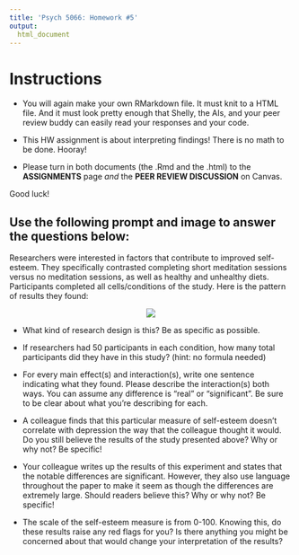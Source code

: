 ```yaml
---
title: 'Psych 5066: Homework #5'
output: 
  html_document
---
```


# Instructions

- You will again make your own RMarkdown file. It must knit to a HTML file. And it must look pretty enough that Shelly, the AIs, and your peer review buddy can easily read your responses and your code.

- This HW assignment is about interpreting findings! There is no math to be done. Hooray!

- Please turn in both documents (the .Rmd and the .html) to the **ASSIGNMENTS** page *and* the **PEER REVIEW DISCUSSION** on Canvas.

Good luck!


## Use the following prompt and image to answer the questions below: 

Researchers were interested in factors that contribute to improved self-esteem. They specifically contrasted completing short meditation sessions versus no meditation sessions, as well as healthy and unhealthy diets. Participants completed all cells/conditions of the study. Here is the pattern of results they found:

<center>
![](selfesteem.png)
</center>

 - What kind of research design is this? Be as specific as possible.
 
 - If researchers had 50 participants in each condition, how many total participants did they have in this study? (hint: no formula needed)
 
 - For every main effect(s) and interaction(s), write one sentence indicating what they found. Please describe the interaction(s) both ways. You can assume any difference is "real" or "significant". Be sure to be clear about what you're describing for each.
 
 - A colleague finds that this particular measure of self-esteem doesn't correlate with depression the way that the colleague thought it would. Do you still believe the results of the study presented above? Why or why not? Be specific!
 
 - Your colleague writes up the results of this experiment and states that the notable differences are significant. However, they also use language throughout the paper to make it seem as though the differences are extremely large. Should readers believe this? Why or why not? Be specific!
 
 - The scale of the self-esteem measure is from 0-100. Knowing this, do these results raise any red flags for you? Is there anything you might be concerned about that would change your interpretation of the results?


